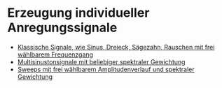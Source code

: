 # Erzeugung individueller Anregungssignale
- [Klassische Signale, wie Sinus, Dreieck, Sägezahn, Rauschen mit frei wählbarem Frequenzgang](/de/help/edit/generate)
- [Multisinustonsignale mit beliebiger spektraler Gewichtung](/de/help/edit/multisine-generator)
- [Sweeps mit frei wählbarem Amplitudenverlauf und spektraler Gewichtung](/de/help/edit/sweep-generator)
